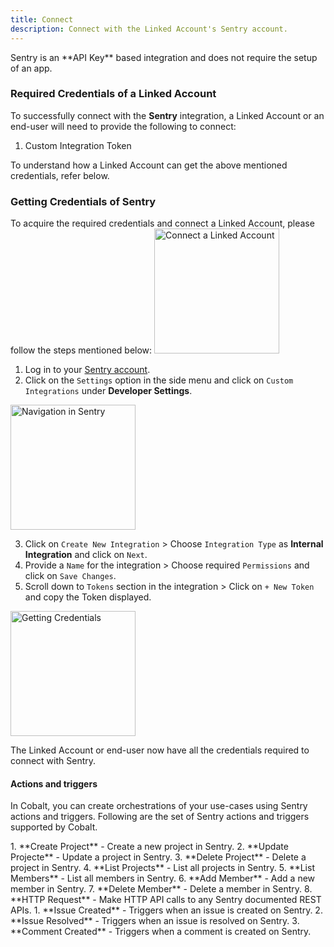 ```yaml
---
title: Connect
description: Connect with the Linked Account's Sentry account.
---
```

<Note>
Sentry is an **API Key** based integration and does not require the setup of an app.
</Note>

### Required Credentials of a Linked Account

To successfully connect with the **Sentry** integration, a Linked Account or an end-user will need to provide the following to connect:

1. Custom Integration Token

<Info>
To understand how a Linked Account can get the above mentioned credentials, refer below.
</Info>


### Getting Credentials of Sentry

To acquire the required credentials and connect a Linked Account, please follow the steps mentioned below:
<img height="200" src="/images/Sentry/sentry_config.png" alt="Connect a Linked Account"/>

1. Log in to your [Sentry account](https://sentry.io/auth/login/).
2. Click on the `Settings` option in the side menu and click on `Custom Integrations` under **Developer Settings**.
<img height="200" src="/images/Sentry/sentry_navigation.png" alt="Navigation in Sentry"/>

3. Click on `Create New Integration` > Choose `Integration Type` as **Internal Integration** and click on `Next`.
4. Provide a `Name` for the integration > Choose required `Permissions` and click on `Save Changes`.
5. Scroll down to `Tokens` section in the integration > Click on `+ New Token` and copy the Token displayed.
<img height="200" src="/images/Sentry/sentry_credentials.png" alt="Getting Credentials"/>

The Linked Account or end-user now have all the credentials required to connect with Sentry.

#### Actions and triggers
In Cobalt, you can create orchestrations of your use-cases using Sentry actions and triggers. Following are the set of Sentry actions and triggers
supported by Cobalt.

<Tabs>
  <Tab title="Actions">
  <AccordionGroup>
  <Accordion title="Projects">
     1. **Create Project** - Create a new project in Sentry.
     2. **Update Projecte** - Update a project in Sentry.
     3. **Delete Project** - Delete a project in Sentry.
     4. **List Projects** - List all projects in Sentry.
    </Accordion>
    <Accordion title="Organization Members">
     5. **List Members** - List all members in Sentry.
     6. **Add Member** - Add a new member in Sentry.
     7. **Delete Member** - Delete a member in Sentry.
     </Accordion>
    <Accordion title="Others">
     8. **HTTP Request** - Make HTTP API calls to any Sentry documented REST APIs.
  </Accordion>
  </AccordionGroup>
  </Tab>

  <Tab title="Triggers">
    1. **Issue Created** - Triggers when an issue is created on Sentry.
    2. **Issue Resolved** - Triggers when an issue is resolved on Sentry.
    3. **Comment Created** - Triggers when a comment is created on Sentry.
  </Tab>
</Tabs>
